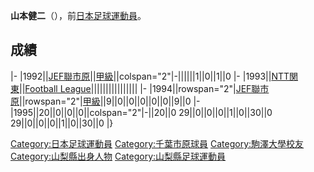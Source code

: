 {{Infobox football biography
|name=山本健二
|image=
|fullname=山本健二
|birth_date={{Birth date and age|1965|8|28}}
|cityofbirth=[[山梨縣|山梨縣]]
|countryofbirth=[[日本|日本]]
|position=[[後衛_(足球)|後衛]]
|currentclub=
|years=1988-1992<br/>1993<br/>1994-1995
|clubs=[[JEF聯市原·千葉|JEF聯市原]]<br/>[[大宮松鼠|NTT関東]]<br/>[[JEF聯市原·千葉|JEF聯市原]]
|caps(goals)=<br/><br/>29 (0)
|nationalyears=
|nationalteam=
|nationalcaps(goals)=
}}
'''山本健二'''（{{Bd|1965年|8月28日||catIdx=Yamamoto, Kenji}}），前[[日本|日本]][[足球|足球]][[運動員|運動員]]。

==成績==
{{Football player club statistics 1|YYN}}
{{Football player club statistics 2|JPN|YYN}}
|-
|1992||[[JEF聯市原·千葉|JEF聯市原]]||[[日本職業足球甲級聯賽|甲級]]||colspan="2"|-||||||1||0||1||0
|-
|1993||[[大宮松鼠|NTT関東]]||[[Japan_Football_League|Football League]]||||||||||||||||
|-
|1994||rowspan="2"|[[JEF聯市原·千葉|JEF聯市原]]||rowspan="2"|[[日本職業足球甲級聯賽|甲級]]||9||0||0||0||0||0||9||0
|-
|1995||20||0||0||0||colspan="2"|-||20||0
{{Football player club statistics 3|1|JPN}}29||0||0||0||1||0||30||0
{{Football player club statistics 5}}29||0||0||0||1||0||30||0
|}

{{Japan-sport-bio-stub}}
{{Soccer-player-stub}}
[[Category:日本足球運動員|Category:日本足球運動員]]
[[Category:千葉市原球員|Category:千葉市原球員]]
[[Category:駒澤大學校友|Category:駒澤大學校友]]
[[Category:山梨縣出身人物|Category:山梨縣出身人物]]
[[Category:山梨縣足球運動員|Category:山梨縣足球運動員]]